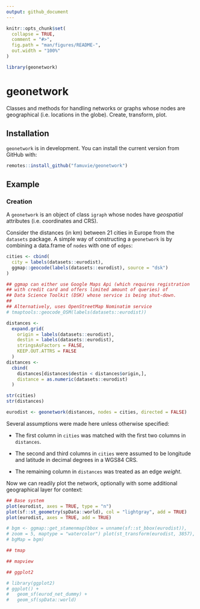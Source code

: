 ```yaml
---
output: github_document
---
```


<!-- README.md is generated from README.Rmd. Please edit that file -->

```r
knitr::opts_chunk$set(
  collapse = TRUE,
  comment = "#>",
  fig.path = "man/figures/README-",
  out.width = "100%"
)

library(geonetwork)
```
# geonetwork

Classes and methods for handling networks or graphs whose nodes are
geographical (i.e. locations in the globe). Create, transform, plot.


## Installation

<!-- You can install the released version of geonetwork from [CRAN](https://CRAN.R-project.org) with: -->

<!-- ``` r -->
<!-- install.packages("geonetwork") -->
<!-- ``` -->

`geonetwork` is in development. You can install the current version
from GitHub with:

```r
remotes::install_github("famuvie/geonetwork")
```


## Example

### Creation

A `geonetwork` is an object of class `igraph` whose nodes have
_geospatial_ attributes (i.e. coordinates and CRS).

Consider the distances (in km) between 21 cities in Europe from the
`datasets` package. A simple way of constructing a `geonetwork` is
by combining a data.frame of `nodes` with one of `edges`:

```r
cities <- cbind(
  city = labels(datasets::eurodist),
  ggmap::geocode(labels(datasets::eurodist), source = "dsk")
)

## ggmap can either use Google Maps Api (which requires registration
## with credit card and offers limited amount of queries) of 
## Data Science Toolkit (DSK) whose service is being shut-down.
## 
## Alternatively, uses OpenStreetMap Nominatim service
# tmaptools::geocode_OSM(labels(datasets::eurodist))

distances <- 
  expand.grid(
    origin = labels(datasets::eurodist),
    destin = labels(datasets::eurodist),
    stringsAsFactors = FALSE,
    KEEP.OUT.ATTRS = FALSE
  )
distances <- 
  cbind(
    distances[distances$destin < distances$origin,],
    distance = as.numeric(datasets::eurodist)
  )

str(cities)
str(distances)

eurodist <- geonetwork(distances, nodes = cities, directed = FALSE)
```

Several assumptions were made here unless otherwise specified:

- The first column in `cities` was matched with the first two columns
in `distances`.

- The second and third columns in `cities` were assumed to be 
longitude and latitude in decimal degrees in a WGS84 CRS.

- The remaining column in `distances` was treated as an edge _weight_.

Now we can readily plot the network, optionally with some additional 
geographical layer for context:


```r
## Base system
plot(eurodist, axes = TRUE, type = "n")
plot(sf::st_geometry(spData::world), col = "lightgray", add = TRUE)
plot(eurodist, axes = TRUE, add = TRUE)

# bgm <- ggmap::get_stamenmap(bbox = unname(sf::st_bbox(eurodist)),
# zoom = 5, maptype = "watercolor") plot(st_transform(eurodist, 3857),
# bgMap = bgm)

## tmap

## mapview

## ggplot2

# library(ggplot2)
# ggplot() +
#   geom_sf(eurod_net_dummy) +
#   geom_sf(spData::world)
```

